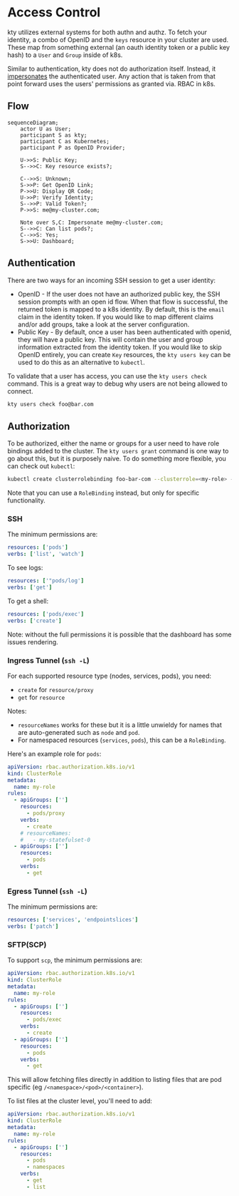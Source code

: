 # Access Control

kty utilizes external systems for both authn and authz. To fetch your identity,
a combo of OpenID and the `keys` resource in your cluster are used. These map
from something external (an oauth identity token or a public key hash) to a
`User` and `Group` inside of k8s.

Similar to authentication, kty does not do authorization itself. Instead, it
[impersonates][impersonate] the authenticated user. Any action that is taken
from that point forward uses the users' permissions as granted via. RBAC in k8s.

[impersonate]:
  https://kubernetes.io/docs/reference/access-authn-authz/authentication/#user-impersonation

## Flow

```mermaid
sequenceDiagram;
    actor U as User;
    participant S as kty;
    participant C as Kubernetes;
    participant P as OpenID Provider;

    U->>S: Public Key;
    S-->>C: Key resource exists?;

    C-->>S: Unknown;
    S->>P: Get OpenID Link;
    P->>U: Display QR Code;
    U->>P: Verify Identity;
    S-->>P: Valid Token?;
    P->>S: me@my-cluster.com;

    Note over S,C: Impersonate me@my-cluster.com;
    S-->>C: Can list pods?;
    C-->>S: Yes;
    S->>U: Dashboard;
```

## Authentication

There are two ways for an incoming SSH session to get a user identity:

- OpenID - If the user does not have an authorized public key, the SSH session
  prompts with an open id flow. When that flow is successful, the returned token
  is mapped to a k8s identity. By default, this is the `email` claim in the
  identity token. If you would like to map different claims and/or add groups,
  take a look at the server configuration.
- Public Key - By default, once a user has been authenticated with openid, they
  will have a public key. This will contain the user and group information
  extracted from the identity token. If you would like to skip OpenID entirely,
  you can create `Key` resources, the `kty users key` can be used to do this as
  an alternative to `kubectl`.

To validate that a user has access, you can use the `kty users check` command.
This is a great way to debug why users are not being allowed to connect.

```bash copy
kty users check foo@bar.com
```

## Authorization

To be authorized, either the name or groups for a user need to have role
bindings added to the cluster. The `kty users grant` command is one way to go
about this, but it is purposely naive. To do something more flexible, you can
check out `kubectl`:

```bash copy
kubectl create clusterrolebinding foo-bar-com --clusterrole=<my-role> --user=foo@bar.com
```

Note that you can use a `RoleBinding` instead, but only for specific
functionality.

### SSH

The minimum permissions are:

```yaml
resources: ['pods']
verbs: ['list', 'watch']
```

To see logs:

```yaml
resources: ['"pods/log']
verbs: ['get']
```

To get a shell:

```yaml
resources: ['pods/exec']
verbs: ['create']
```

Note: without the full permissions it is possible that the dashboard has some
issues rendering.

### Ingress Tunnel (`ssh -L`)

For each supported resource type (nodes, services, pods), you need:

- `create` for `resource/proxy`
- `get` for `resource`

Notes:

- `resourceNames` works for these but it is a little unwieldy for names that are
  auto-generated such as `node` and `pod`.
- For namespaced resources (`services`, `pods`), this can be a `RoleBinding`.

Here's an example role for `pods`:

```yaml
apiVersion: rbac.authorization.k8s.io/v1
kind: ClusterRole
metadata:
  name: my-role
rules:
  - apiGroups: ['']
    resources:
      - pods/proxy
    verbs:
      - create
    # resourceNames:
    #   - my-statefulset-0
  - apiGroups: ['']
    resources:
      - pods
    verbs:
      - get
```

### Egress Tunnel (`ssh -L`)

The minimum permissions are:

```yaml
resources: ['services', 'endpointslices']
verbs: ['patch']
```

### SFTP(SCP)

To support `scp`, the minimum permissions are:

```yaml
apiVersion: rbac.authorization.k8s.io/v1
kind: ClusterRole
metadata:
  name: my-role
rules:
  - apiGroups: ['']
    resources:
      - pods/exec
    verbs:
      - create
  - apiGroups: ['']
    resources:
      - pods
    verbs:
      - get
```

This will allow fetching files directly in addition to listing files that are
pod specific (eg `/<namespace>/<pod>/<container>`).

To list files at the cluster level, you'll need to add:

```yaml
apiVersion: rbac.authorization.k8s.io/v1
kind: ClusterRole
metadata:
  name: my-role
rules:
  - apiGroups: ['']
    resources:
      - pods
      - namespaces
    verbs:
      - get
      - list
```
